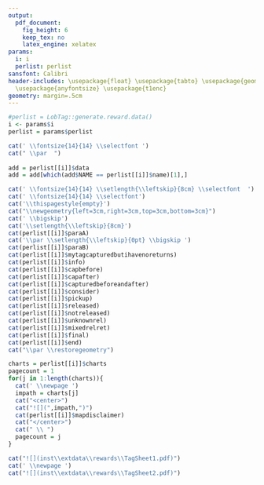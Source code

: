 ```yaml
---
output:
  pdf_document:
    fig_height: 6
    keep_tex: no
    latex_engine: xelatex
params:
  i: i
  perlist: perlist
sansfont: Calibri
header-includes: \usepackage{float} \usepackage{tabto} \usepackage{geometry} \usepackage{mathptmx}
  \usepackage{anyfontsize} \usepackage{t1enc}
geometry: margin=.5cm
---
```


```r
#perlist = LobTag::generate.reward.data()
i <- params$i
perlist = params$perlist

cat(' \\fontsize{14}{14} \\selectfont ')
cat(" \\par  ")
    
add = perlist[[i]]$data
add = add[which(add$NAME == perlist[[i]]$name)[1],]

cat(' \\fontsize{14}{14} \\setlength{\\leftskip}{8cm} \\selectfont  ')
cat(' \\fontsize{14}{14} \\selectfont')
cat('\\thispagestyle{empty}')
cat("\\newgeometry{left=3cm,right=3cm,top=3cm,bottom=3cm}")
cat(' \\bigskip')
cat('\\setlength{\\leftskip}{8cm}')
cat(perlist[[i]]$paraA)
cat('\\par \\setlength{\\leftskip}{0pt} \\bigskip ')
cat(perlist[[i]]$paraB)
cat(perlist[[i]]$mytagcapturedbutihavenoreturns)
cat(perlist[[i]]$info)
cat(perlist[[i]]$capbefore)
cat(perlist[[i]]$capafter)
cat(perlist[[i]]$capturedbeforeandafter)
cat(perlist[[i]]$consider)
cat(perlist[[i]]$pickup)
cat(perlist[[i]]$released)
cat(perlist[[i]]$notreleased)
cat(perlist[[i]]$unknownrel)
cat(perlist[[i]]$mixedrelret)
cat(perlist[[i]]$final)
cat(perlist[[i]]$end)
cat("\\par \\restoregeometry")

charts = perlist[[i]]$charts
pagecount = 1
for(j in 1:length(charts)){
  cat(' \\newpage ') 
  impath = charts[j]
  cat("<center>")
  cat("![](",impath,")")
  cat(perlist[[i]]$mapdisclaimer)
  cat("</center>")
  cat(" \\ ") 
  pagecount = j
}

cat("![](inst\\extdata\\rewards\\TagSheet1.pdf)")
cat(' \\newpage ')
cat("![](inst\\extdata\\rewards\\TagSheet2.pdf)")

```

